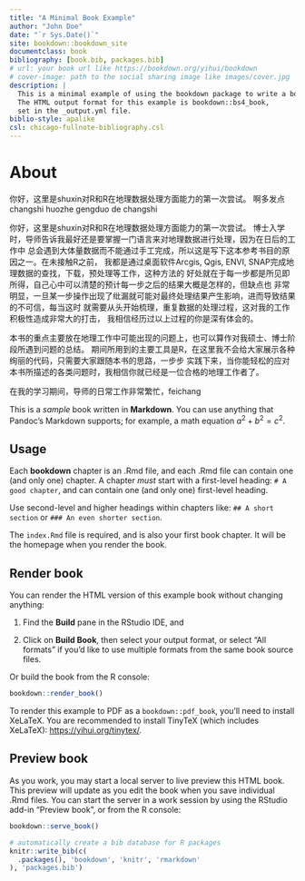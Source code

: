 ```yaml
--- 
title: "A Minimal Book Example"
author: "John Doe"
date: "`r Sys.Date()`"
site: bookdown::bookdown_site
documentclass: book
bibliography: [book.bib, packages.bib]
# url: your book url like https://bookdown.org/yihui/bookdown
# cover-image: path to the social sharing image like images/cover.jpg
description: |
  This is a minimal example of using the bookdown package to write a book.
  The HTML output format for this example is bookdown::bs4_book,
  set in the _output.yml file.
biblio-style: apalike
csl: chicago-fullnote-bibliography.csl
---
```


# About {-}

你好，这里是shuxin对R和R在地理数据处理方面能力的第一次尝试。
啊多发点changshi huozhe gengduo de changshi

你好，这里是shuxin对R和R在地理数据处理方面能力的第一次尝试。
博士入学时，导师告诉我最好还是要掌握一门语言来对地理数据进行处理，因为在日后的工作中
总会遇到大体量数据而不能通过手工完成，所以这是写下这本参考书目的原因之一。在未接触R之前，
我都是通过桌面软件Arcgis, Qgis, ENVI, SNAP完成地理数据的查找，下载，预处理等工作，这种方法的
好处就在于每一步都是所见即所得，自己心中可以清楚的预计每一步之后的结果大概是怎样的，但缺点也
非常明显，一旦某一步操作出现了纰漏就可能对最终处理结果产生影响，进而导致结果的不可信，每当这时
就需要从头开始梳理，重复数据的处理过程，这对我的工作积极性造成非常大的打击，
我相信经历过以上过程的你是深有体会的。

本书的重点主要放在地理工作中可能出现的问题上，也可以算作对我硕士、博士阶段所遇到问题的总结。
期间所用到的主要工具是R，在这里我不会给大家展示各种绚丽的代码，只需要大家跟随本书的思路，一步步
实践下来，当你能轻松的应对本书所描述的各类问题时，我相信你就已经是一位合格的地理工作者了。

在我的学习期间，导师的日常工作非常繁忙，feichang

This is a _sample_ book written in **Markdown**. You can use anything that Pandoc's Markdown supports; for example, a math equation $a^2 + b^2 = c^2$.

## Usage {-}

Each **bookdown** chapter is an .Rmd file, and each .Rmd file can contain one (and only one) chapter. A chapter *must* start with a first-level heading: `# A good chapter`, and can contain one (and only one) first-level heading.

Use second-level and higher headings within chapters like: `## A short section` or `### An even shorter section`.

The `index.Rmd` file is required, and is also your first book chapter. It will be the homepage when you render the book.

## Render book {-}

You can render the HTML version of this example book without changing anything:

1. Find the **Build** pane in the RStudio IDE, and

1. Click on **Build Book**, then select your output format, or select "All formats" if you'd like to use multiple formats from the same book source files.

Or build the book from the R console:

```r
bookdown::render_book()
```

To render this example to PDF as a `bookdown::pdf_book`, you'll need to install XeLaTeX. You are recommended to install TinyTeX (which includes XeLaTeX): <https://yihui.org/tinytex/>.

## Preview book {-}

As you work, you may start a local server to live preview this HTML book. This preview will update as you edit the book when you save individual .Rmd files. You can start the server in a work session by using the RStudio add-in "Preview book", or from the R console:

```r
bookdown::serve_book()
```


```r
# automatically create a bib database for R packages
knitr::write_bib(c(
  .packages(), 'bookdown', 'knitr', 'rmarkdown'
), 'packages.bib')
```
